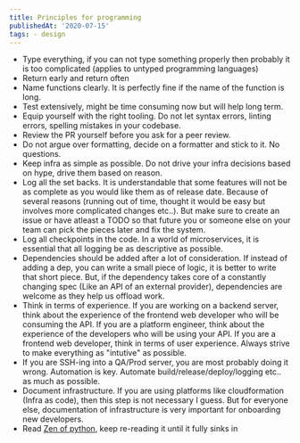 ```yaml
---
title: Principles for programming
publishedAt: '2020-07-15'
tags: - design
---
```


-   Type everything, if you can not type something properly then probably it is too complicated (applies to untyped programming languages)
-   Return early and return often
-   Name functions clearly. It is perfectly fine if the name of the function is long.
-   Test extensively, might be time consuming now but will help long term.
-   Equip yourself with the right tooling. Do not let syntax errors, linting errors, spelling mistakes in your codebase.
-   Review the PR yourself before you ask for a peer review.
-   Do not argue over formatting, decide on a formatter and stick to it. No questions.
-   Keep infra as simple as possible. Do not drive your infra decisions based on hype, drive them based on reason.
-   Log all the set backs. It is understandable that some features will not be as complete as you would like them as of release date. Because of several reasons (running out of time, thought it would be easy but involves more complicated changes etc..). But make sure to create an issue or have atleast a TODO so that future you or someone else on your team can pick the pieces later and fix the system.
-   Log all checkpoints in the code. In a world of microservices, it is essential that all logging be as descriptive as possible.
-   Dependencies should be added after a lot of consideration. If instead of adding a dep, you can write a small piece of logic, it is better to write that short piece. But, if the dependency takes core of a constantly changing spec (Like an API of an external provider), dependencies are welcome as they help us offload work.
-   Think in terms of experience. If you are working on a backend server, think about the experience of the frontend web developer who will be consuming the API. If you are a platform engineer, think about the experience of the developers who will be using your API. If you are a frontend web developer, think in terms of user experience. Always strive to make everything as "intutive" as possible.
-   If you are SSH-ing into a QA/Prod server, you are most probably doing it wrong. Automation is key. Automate build/release/deploy/logging etc.. as much as possible.
-   Document infrastructure. If you are using platforms like cloudformation (Infra as code), then this step is not necessary I guess. But for everyone else, documentation of infrastructure is very important for onboarding new developers.
-   Read [Zen of python](https://peps.python.org/pep-0020/#the-zen-of-python), keep re-reading it until it fully sinks in
